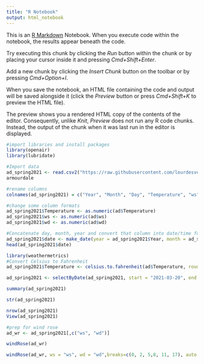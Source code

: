 ```yaml
---
title: "R Notebook"
output: html_notebook
---
```


This is an [R Markdown](http://rmarkdown.rstudio.com) Notebook. When you execute code within the notebook, the results appear beneath the code. 

Try executing this chunk by clicking the *Run* button within the chunk or by placing your cursor inside it and pressing *Cmd+Shift+Enter*. 

Add a new chunk by clicking the *Insert Chunk* button on the toolbar or by pressing *Cmd+Option+I*.

When you save the notebook, an HTML file containing the code and output will be saved alongside it (click the *Preview* button or press *Cmd+Shift+K* to preview the HTML file). 

The preview shows you a rendered HTML copy of the contents of the editor. Consequently, unlike *Knit*, *Preview* does not run any R code chunks. Instead, the output of the chunk when it was last run in the editor is displayed.
```r
#import libraries and install packages
library(openair)
library(lubridate)
```

```r
#Import data
ad_spring2021 <- read.csv2("https://raw.githubusercontent.com/lourdesvera/Community_Air_Montoring/master/Wind_Analyses/Armourdale_10yrs.csv", header = TRUE, sep = ",", stringsAsFactors = FALSE )
armourdale
```

```r
#rename columns
colnames(ad_spring2021) = c("Year", "Month", "Day", "Temperature", "ws", "wd")
```

```r
#change some column formats
ad_spring2021$Temperature <- as.numeric(ad$Temperature)
ad_spring2021$ws <- as.numeric(ad$ws)
ad_spring2021$wd <- as.numeric(ad$wd)
```

```r
#Concatenate day, month, year and convert that column into date/time format
ad_spring2021$date <- make_date(year = ad_spring2021$Year, month = ad_spring2021$Month , day = ad_spring2021$Day)
head(ad_spring2021$date)
```

```r
library(weathermetrics)
#Convert Celsius to Fahrenheit
ad_spring2021$Temperature <- celsius.to.fahrenheit(ad$Temperature, round = 2)
```

```r
ad_spring2021 <- selectByDate(ad_spring2021, start = "2021-03-20", end = "2021-06-20")
```


```r
summary(ad_spring2021)
```

```r
str(ad_spring2021)
```

```r
nrow(ad_spring2021)
View(ad_spring2021)
```

```r
#prep for wind rose
ad_wr <- ad_spring2021[,c("ws", "wd")]
```

```r
windRose(ad_wr)
```

```r
windRose(ad_wr, ws = "ws", wd = "wd",breaks=c(0, 2, 5,8, 11, 17), auto.text=FALSE, paddle=FALSE, annotate=FALSE, grid.line=5, key = list(labels = c(">0-2", ">2-5", ">5-8", ">8-11", ">11-17")), key.footer = "Spring 2021 Wind Speed Plot in Armourdale, KS (m/s)", key.position = "bottom",par.settings=list(axis.line=list(col="lightgray")), col = c("#4f4f4f", "#0a7cb9", "#f9be00", "#ff7f2f", "#d7153a"))
```

